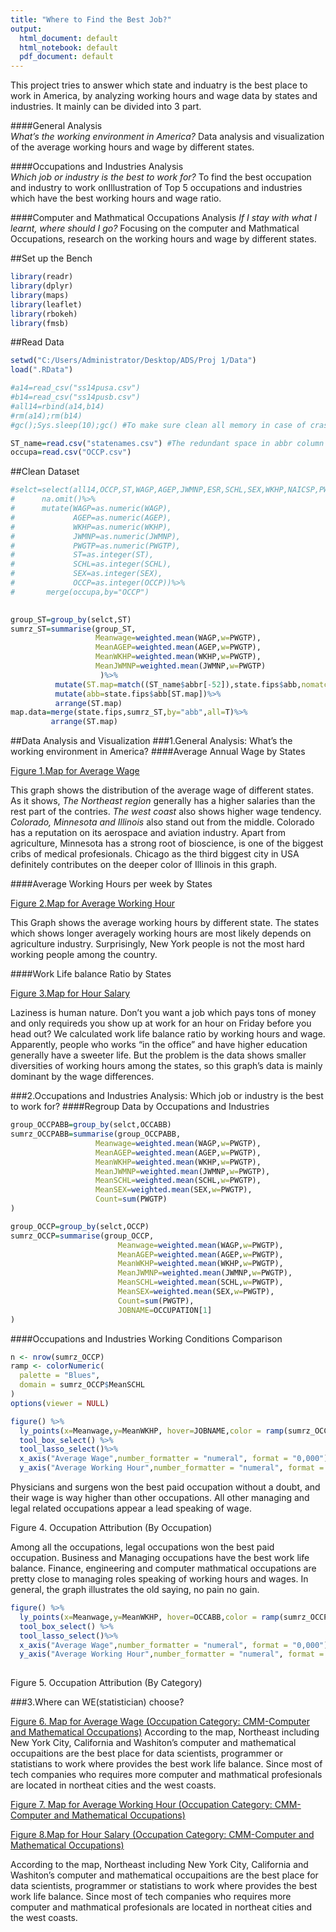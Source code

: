 ```yaml
---
title: "Where to Find the Best Job?"
output:
  html_document: default
  html_notebook: default
  pdf_document: default
---
```

This project tries to answer which state and induatry is the best place to work in America, by analyzing working hours and wage data by states and industries. It mainly can be divided into 3 part.

####General Analysis                
*What's the working environment in America?* Data analysis and visualization of the average working hours and wage by different states.
       
####Occupations and Industries Analysis     
*Which job or industry is the best to work for?* To find the best occupation and industry to work onIllustration of Top 5 occupations and industries which have the best working hours and wage ratio.
          
####Computer and Mathmatical Occupations Analysis
*If I stay with what I learnt, where should I go?* Focusing on the computer and Mathmatical Occupations, research on the working hours and wage by different states.

       
##Set up the Bench
```r
library(readr)
library(dplyr)
library(maps)
library(leaflet)
library(rbokeh)
library(fmsb)
```

##Read Data
```r
setwd("C:/Users/Administrator/Desktop/ADS/Proj 1/Data")
load(".RData")

#a14=read_csv("ss14pusa.csv")
#b14=read_csv("ss14pusb.csv")
#all14=rbind(a14,b14)
#rm(a14);rm(b14)
#gc();Sys.sleep(10);gc() #To make sure clean all memory in case of crash

ST_name=read.csv("statenames.csv") #The redundant space in abbr column has been removed in Excel
occupa=read.csv("OCCP.csv")
```


##Clean Dataset
```r
#selct=select(all14,OCCP,ST,WAGP,AGEP,JWMNP,ESR,SCHL,SEX,WKHP,NAICSP,PWGTP,POWSP,POWPUMA)%>%
#      na.omit()%>%
#      mutate(WAGP=as.numeric(WAGP),
#             AGEP=as.numeric(AGEP),
#             WKHP=as.numeric(WKHP),
#             JWMNP=as.numeric(JWMNP),
#             PWGTP=as.numeric(PWGTP),
#             ST=as.integer(ST),
#             SCHL=as.integer(SCHL),
#             SEX=as.integer(SEX),
#             OCCP=as.integer(OCCP))%>%
#       merge(occupa,by="OCCP")
      

group_ST=group_by(selct,ST)
sumrz_ST=summarise(group_ST,
                   Meanwage=weighted.mean(WAGP,w=PWGTP),
                   MeanAGEP=weighted.mean(AGEP,w=PWGTP),
                   MeanWKHP=weighted.mean(WKHP,w=PWGTP),
                   MeanJWMNP=weighted.mean(JWMNP,w=PWGTP)
                    )%>%
          mutate(ST.map=match((ST_name$abbr[-52]),state.fips$abb,nomatch=99))%>%
          mutate(abb=state.fips$abb[ST.map])%>%
          arrange(ST.map)
map.data=merge(state.fips,sumrz_ST,by="abb",all=T)%>%
         arrange(ST.map)
```

##Data Analysis and Visualization
###1.General Analysis: What's the working environment in America?
####Average Annual Wage by States





[Figure 1.Map for Average Wage](map1.html)

This graph shows the distribution of the average wage of different states. As it shows, _The Northeast region_ generally has a higher salaries than the rest part of the contries. _The west coast_ also shows higher wage tendency. _Colorado, Minnesota and Illinois_ also stand out from the middle. Colorado has a reputation on its aerospace and aviation industry. Apart from agriculture, Minnesota has a strong root of bioscience, is one of the biggest cribs of medical profesionals. Chicago as the third biggest city in USA definitely contributes on the deeper color of Illinois in this graph.


####Average Working Hours per week by States

[Figure 2.Map for Average Working Hour](map2.html)

This Graph shows the average working hours by different state. The states which shows longer averagely working hours are most likely depends on agriculture industry. Surprisingly, New York people is not the most hard working people among the country.


####Work Life balance Ratio by States

[Figure 3.Map for Hour Salary](map3.html)


Laziness is human nature. Don't you want a job which pays tons of money and only requireds you show up at work for an hour on Friday before you head out? We calculated work life balance ratio by working hours and wage. Apparently, people who works "in the office" and have higher education generally have a sweeter life. But the problem is the data shows smaller diversities of working hours among the states, so this graph's data is mainly dominant by the wage differences.


###2.Occupations and Industries Analysis: Which job or industry is the best to work for? 
####Regroup Data by Occupations and Industries
```r
group_OCCPABB=group_by(selct,OCCABB)
sumrz_OCCPABB=summarise(group_OCCPABB,
                   Meanwage=weighted.mean(WAGP,w=PWGTP),
                   MeanAGEP=weighted.mean(AGEP,w=PWGTP),
                   MeanWKHP=weighted.mean(WKHP,w=PWGTP),
                   MeanJWMNP=weighted.mean(JWMNP,w=PWGTP),
                   MeanSCHL=weighted.mean(SCHL,w=PWGTP),
                   MeanSEX=weighted.mean(SEX,w=PWGTP),
                   Count=sum(PWGTP)
)

group_OCCP=group_by(selct,OCCP)
sumrz_OCCP=summarise(group_OCCP,
                        Meanwage=weighted.mean(WAGP,w=PWGTP),
                        MeanAGEP=weighted.mean(AGEP,w=PWGTP),
                        MeanWKHP=weighted.mean(WKHP,w=PWGTP),
                        MeanJWMNP=weighted.mean(JWMNP,w=PWGTP),
                        MeanSCHL=weighted.mean(SCHL,w=PWGTP),
                        MeanSEX=weighted.mean(SEX,w=PWGTP),
                        Count=sum(PWGTP),
                        JOBNAME=OCCUPATION[1]
)

```


####Occupations and Industries Working Conditions Comparison
```r
n <- nrow(sumrz_OCCP)
ramp <- colorNumeric(
  palette = "Blues",
  domain = sumrz_OCCP$MeanSCHL
)
options(viewer = NULL)
```
```r
figure() %>%
  ly_points(x=Meanwage,y=MeanWKHP, hover=JOBNAME,color = ramp(sumrz_OCCP$MeanSCHL), size = 20*Count/max(Count),data=sumrz_OCCP) %>%
  tool_box_select() %>%
  tool_lasso_select()%>%
  x_axis("Average Wage",number_formatter = "numeral", format = "0,000")%>%
  y_axis("Average Working Hour",number_formatter = "numeral", format = "0,000")
```
Physicians and surgens won the best paid occupation without a doubt, and their wage is way higher than other occupations. All other managing and legal related occupations appear a lead speaking of wage.

Figure 4. Occupation Attribution (By Occupation)

Among all the occupations, legal occupations won the best paid occupation. Business and Managing occupations have the best work life balance. Finance, engineering and computer mathmatical occupations are pretty close to managing roles speaking of working hours and wages. In general, the graph illustrates the old saying, no pain no gain.
```r

figure() %>%
  ly_points(x=Meanwage,y=MeanWKHP, hover=OCCABB,color = ramp(sumrz_OCCPABB$MeanSCHL), size = Count/min(Count),data=sumrz_OCCPABB) %>%
  tool_box_select() %>%
  tool_lasso_select()%>%
  x_axis("Average Wage",number_formatter = "numeral", format = "0,000")%>%
  y_axis("Average Working Hour",number_formatter = "numeral", format = "0,000")
  

```
Figure 5. Occupation Attribution (By Category)

###3.Where can WE(statistician) choose?


[Figure 6. Map for Average Wage (Occupation Category: CMM-Computer and Mathematical Occupations)](map4.html)
According to the map, Northeast including New York City, California and Washiton's computer and mathematical occupaitions are the best place for data scientists, programmer or statistians to work where provides the best work life balance. Since most of tech companies who requires more computer and mathmatical profesionals are located in northeat cities and the west coasts.

[Figure 7. Map for Average Working Hour (Occupation Category: CMM-Computer and Mathematical Occupations)](map5.html)

[Figure 8.Map for Hour Salary (Occupation Category: CMM-Computer and Mathematical Occupations)](map6.html)

According to the map, Northeast including New York City, California and Washiton's computer and mathematical occupaitions are the best place for data scientists, programmer or statistians to work where provides the best work life balance. Since most of tech companies who requires more computer and mathmatical profesionals are located in northeat cities and the west coasts.
